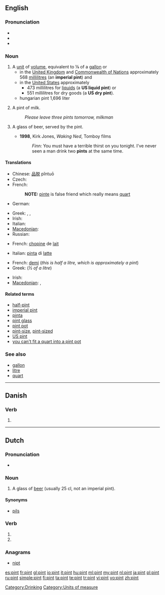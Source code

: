 {{also|Pint}}
==English==
{{wikipedia}}

===Pronunciation===
* {{IPA|/paɪnt/}}
* {{audio|en-us-pint.ogg|Audio (US)}}
* {{rhymes|aɪnt}}

===Noun===
{{en-noun}}

# A [[unit]] of [[volume]], equivalent to ⅛ of a [[gallon]] or
#* in the [[United Kingdom]] and [[Commonwealth of Nations]] approximately 568 [[millilitre]]s (an '''imperial pint''') and
#* in the [[United States]] approximately
#** 473 millilitres for [[liquid]]s (a '''US liquid pint''') or
#** 551 millilitres for dry goods (a '''US dry pint''').
#*hungarian pint 1,696 liter
# {{British}} A pint of milk.
#: ''Please leave three pints tomorrow, milkman''
# {{euphemism}} A glass of beer, served by the pint.
#* '''1998''', Kirk Jones, ''Waking Ned'', Tomboy films
#*: ''Finn:'' You must have a terrible thirst on you tonight. I've never seen a man drink two '''pints''' at the same time.

====Translations====

{{trans-top|unit of volume for liquids}}
* Chinese: [[品脱]] pǐntuō
* Czech: {{t-|cs|pinta|f}}
* French: {{t+|fr|chopine|f}}
*: '''NOTE: ''' [[pinte]] is false friend which really means [[quart]]
* German: {{t-|de|Pint|n}}
{{trans-mid}}
* Greek: {{t|el|χοεύς|m}}, {{t|el|πίντα|f}}, {{t|el|⅛ του γαλονιού|n}}
* Irish: {{t-|ga|pionta|m|xs=Irish}}
* Italian: {{t+|it|pinta|f}}
* [[Macedonian]]: {{t|mk|пинта|f|tr=pínta}}
* Russian: {{t+|ru|пинта|f|tr=pínta}}
{{trans-bottom}}

{{trans-top|pint of milk}}
* French: [[chopine]] de [[lait]] {{f}}
{{trans-mid}}
* Italian: [[pinta]] di [[latte]] {{f}}
{{trans-bottom}}

{{trans-top|pint of beer}}
* French: [[demi]] {{m}} (''this is half a litre, which is approximately a pint'')
* Greek: {{t|el|μισόλιτρο|n}} (''½ of a litre'')
{{trans-mid}}
* Irish: {{t-|ga|pionta|m|xs=Irish}}
* [[Macedonian]]: {{t|mk|кригла|f|tr=krígla}},  {{t|mk|пинта|f|tr=pínta}}
{{trans-bottom}}

====Related terms====
* [[half-pint]]
* [[imperial pint]]
* [[pinta]]
* [[pint glass]]
* [[pint pot]]
* [[pint-size]], [[pint-sized]]
* [[US pint]]
* [[you can't fit a quart into a pint pot]]

===See also===
* [[gallon]]
* [[litre]]
* [[quart]]

[[Category:Drinking]]
[[Category:Units of measure]]

----

==Danish==

===Verb===
{{infl|da|verb form}}

# {{form of|past participle|pine|lang=da}}

----

==Dutch==
===Pronunciation===
* {{audio|Nl-pint.ogg|Audio}}

===Noun===
{{nl-noun|g=c|pinten|pintje}}

# {{context|lang=nl|Southern}} A glass of [[beer]] (usually 25 cl, not an imperial pint).

====Synonyms====
* [[pils]]

===Verb===
{{infl|nl}}

# {{nl-verb-form|p=23|n=sg|t=pres|m=ind|pinnen}}
# {{nl-verb-form|n=pl|m=imp|pinnen}}

===Anagrams===
* [[nipt#Dutch|nipt]]

[[es:pint]]
[[fr:pint]]
[[gl:pint]]
[[io:pint]]
[[it:pint]]
[[hu:pint]]
[[ml:pint]]
[[my:pint]]
[[nl:pint]]
[[ja:pint]]
[[pl:pint]]
[[ru:pint]]
[[simple:pint]]
[[fi:pint]]
[[ta:pint]]
[[te:pint]]
[[tr:pint]]
[[vi:pint]]
[[vo:pint]]
[[zh:pint]]